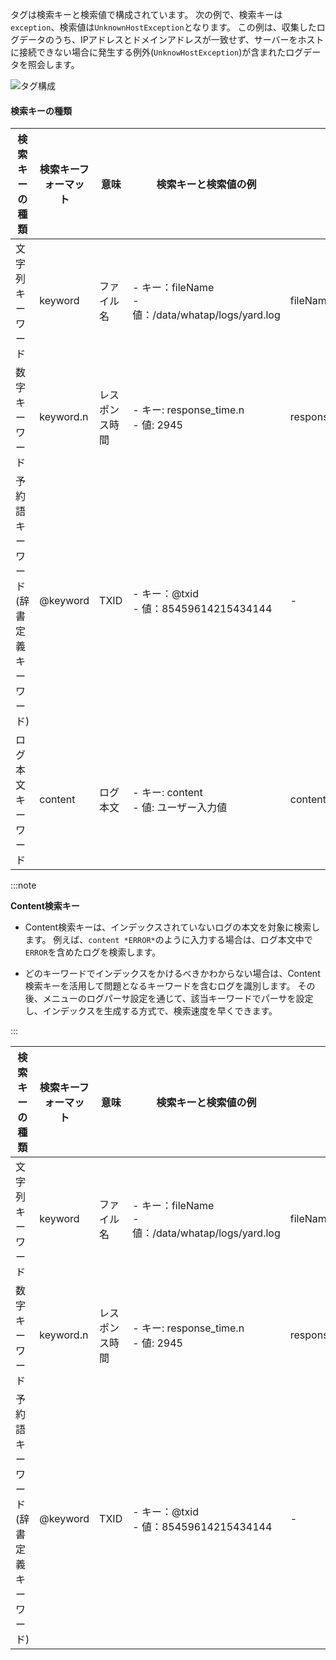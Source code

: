 タグは検索キーと検索値で構成されています。 次の例で、検索キーは`exception`、検索値は`UnknownHostException`となります。 この例は、収集したログデータのうち、IPアドレスとドメインアドレスが一致せず、サーバーをホストに接続できない場合に発生する例外(`UnknowHostException`)が含まれたログデータを照会します。

![タグ構成](/img/log-filter-comp.png)

#### 検索キーの種類

<InDoc pages="log-lt,aws-log-lt">

| 検索キーの種類                  | 検索キーフォーマット | 意味      | 検索キーと検索値の例                                        | 検索例                                 |
| ------------------------ | ---------- | ------- | ------------------------------------------------- | ----------------------------------- |
| 文字列キーワード                 | keyword    | ファイル名   | - キー：fileName<br/> - 値：/data/whatap/logs/yard.log | fileName:/data/whatap/logs/yard.log |
| 数字キーワード                  | keyword.n  | レスポンス時間 | - キー: response_time.n<br/> - 値: 2945              | response_time.n>=2945               |
| 予約語キーワード<br/>(辞書定義キーワード) | @keyword   | TXID    | - キー：@txid<br/> - 値：85459614215434144             | -                                   |
| ログ本文キーワード                | content    | ログ本文    | - キー: content<br/> - 値: ユーザー入力値                   | content: `*ERROR*`                  |

:::note

**Content検索キー**

- Content検索キーは、インデックスされていないログの本文を対象に検索します。 例えば、`content *ERROR*`のように入力する場合は、ログ本文中で`ERROR`を含めたログを検索します。 

- どのキーワードでインデックスをかけるべきかわからない場合は、Content検索キーを活用して問題となるキーワードを含むログを識別します。 その後、<Cmdname sid="side_logSetting" className="uitext" />メニューのログパーサ設定を通じて、該当キーワードでパーサを設定し、インデックスを生成する方式で、検索速度を早くできます。

:::

</InDoc>

<InDoc pages="log-search,aws-log-search">

| 検索キーの種類                  | 検索キーフォーマット | 意味      | 検索キーと検索値の例                                        | 検索例                                 |
| ------------------------ | ---------- | ------- | ------------------------------------------------- | ----------------------------------- |
| 文字列キーワード                 | keyword    | ファイル名   | - キー：fileName<br/> - 値：/data/whatap/logs/yard.log | fileName:/data/whatap/logs/yard.log |
| 数字キーワード                  | keyword.n  | レスポンス時間 | - キー: response_time.n<br/> - 値: 2945              | response_time.n>=2945               |
| 予約語キーワード<br/>(辞書定義キーワード) | @keyword   | TXID    | - キー：@txid<br/> - 値：85459614215434144             | -                                   |

</InDoc>
